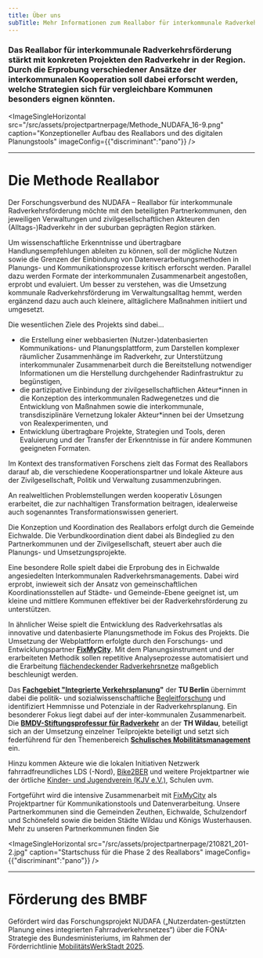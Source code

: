 ```yaml
---
title: Über uns
subTitle: Mehr Informationen zum Reallabor für interkommunale Radverkehrsförderung
---
```

### Das Reallabor für interkommunale Radverkehrsförderung stärkt mit konkreten Projekten den Radverkehr in der Region. Durch die Erprobung verschiedener Ansätze der interkommunalen Kooperation soll dabei erforscht werden, welche Strategien sich für vergleichbare Kommunen besonders eignen könnten.&#x20;

<ImageSingleHorizontal src="/src/assets/projectpartnerpage/Methode_NUDAFA_16-9.png" caption="Konzeptioneller Aufbau des Reallabors und des digitalen Planungstools" imageConfig={{"discriminant":"pano"}} />

---

# **Die Methode Reallabor**

Der Forschungsverbund des NUDAFA – Reallabor für interkommunale Radverkehrsförderung möchte mit den beteiligten Partnerkommunen, den jeweiligen Verwaltungen und zivilgesellschaftlichen Akteuren den (Alltags-)Radverkehr in der suburban geprägten Region stärken.&#x20;

Um wissenschaftliche Erkenntnisse und übertragbare Handlungsempfehlungen ableiten zu können, soll der mögliche Nutzen sowie die Grenzen der Einbindung von Datenverarbeitungsmethoden in Planungs- und Kommunikationsprozesse kritisch erforscht werden. Parallel dazu werden Formate der interkommunalen Zusammenarbeit angestoßen, erprobt und evaluiert. Um besser zu verstehen, was die Umsetzung kommunale Radverkehrsförderung im Verwaltungsalltag hemmt, werden ergänzend dazu auch auch kleinere, alltäglichere Maßnahmen initiiert und umgesetzt.

Die wesentlichen Ziele des Projekts sind dabei…

* die Erstellung einer webbasierten (Nutzer-)datenbasierten Kommunikations- und Planungsplattform, zum Darstellen komplexer räumlicher Zusammenhänge im Radverkehr, zur Unterstützung interkommunaler Zusammenarbeit durch die Bereitstellung notwendiger Informationen um die Herstellung durchgehender Radinfrastruktur zu begünstigen,
* die partizipative Einbindung der zivilgesellschaftlichen Akteur\*innen in die Konzeption des interkommunalen Radwegenetzes und die Entwicklung von Maßnahmen sowie die interkommunale, transdisziplinäre Vernetzung lokaler Akteur\*innen bei der Umsetzung von Realexperimenten, und
* Entwicklung übertragbare Projekte, Strategien und Tools, deren Evaluierung und der Transfer der Erkenntnisse in für andere Kommunen geeigneten Formaten. 

Im Kontext des transformativen Forschens zielt das Format des Reallabors darauf ab, die verschiedene Kooperationspartner und lokale Akteure aus der Zivilgesellschaft, Politik und Verwaltung zusammenzubringen.&#x20;

An realweltlichen Problemstellungen werden kooperativ Lösungen erarbeitet, die zur nachhaltigen Transformation beitragen, idealerweise auch sogenanntes Transformationswissen generiert.&#x20;

Die Konzeption und Koordination des Reallabors erfolgt durch die Gemeinde Eichwalde. Die Verbundkoordination dient dabei als Bindeglied zu den Partnerkommunen und der Zivilgesellschaft, steuert aber auch die Planungs- und Umsetzungsprojekte.&#x20;

Eine besondere Rolle spielt dabei die Erprobung des in Eichwalde angesiedelten Interkommunalen Radverkehrsmanagements. Dabei wird erprobt, inwieweit sich der Ansatz von gemeinschaftlichen Koordinationsstellen auf Städte- und Gemeinde-Ebene geeignet ist, um kleine und mittlere Kommunen effektiver bei der Radverkehrsförderung zu unterstützen.&#x20;

In ähnlicher Weise spielt die Entwicklung des Radverkehrsatlas als innovative und datenbasierte Planungsmethode im Fokus des Projekts. Die Umsetzung der Webplattform erfolgte durch den Forschungs- und Entwicklungspartner [**FixMyCity**](https://www.fixmycity.de/). Mit dem Planungsinstrument und der erarbeiteten Methodik sollen repetitive Analyseprozesse automatisiert und die Erarbeitung [flächendeckender Radverkehrsnetze](https://next.nudafa.de/radnetz/einleitung?map=10.4%2F52.368%2F13.622) maßgeblich beschleunigt werden.&#x20;

Das [**Fachgebiet "Integrierte Verkehrsplanung**](https://ivp.tu-berlin.de/)**"** der **TU Berlin** übernimmt dabei die politik- und sozialwissenschaftliche [Begleitforschung](https://next.nudafa.de/begleitforschung/) und identifiziert Hemmnisse und Potenziale in der Radverkehrsplanung. Ein besonderer Fokus liegt dabei auf der inter-kommunalen Zusammenarbeit. Die [**BMDV-Stiftungsprofessur für Radverkehr**](https://www.th-wildau.de/index.php?id=28606) an der **TH Wildau**, beteiligt sich an der Umsetzung einzelner Teilprojekte beteiligt und setzt sich federführend für den Themenbereich [**Schulisches Mobilitätsmanagement**](https://next.nudafa.de/teilprojekte/smm/) ein.&#x20;

Hinzu kommen Akteure wie die lokalen Initiativen Netzwerk fahrradfreundliches LDS (-Nord), [Bike2BER](https://bike2ber.de/) und weitere Projektpartner wie der örtliche [Kinder- und Jugendverein (KJV e.V.)](https://www.kjv.de/), Schulen uvm.

Fortgeführt wird die intensive Zusammenarbeit mit [FixMyCity](https://fixmyberlin.de/) als Projektpartner für Kommunikationstools und Datenverarbeitung. Unsere Partnerkommunen sind die Gemeinden Zeuthen, Eichwalde, Schulzendorf und Schönefeld sowie die beiden Städte Wildau und Königs Wusterhausen. Mehr zu unseren Partnerkommunen finden Sie <TextLinkArrow href="https://next.nudafa.de/partnerkommunen/" display="hier" external={false} />

<ImageSingleHorizontal src="/src/assets/projectpartnerpage/210821_201-2.jpg" caption="Startschuss für die Phase 2 des Reallabors" imageConfig={{"discriminant":"pano"}} />

---

# **Förderung des BMBF**

Gefördert wird das Forschungsprojekt NUDAFA („Nutzerdaten-gestützten Planung eines integrierten Fahrradverkehrsnetzes“) über die FONA-Strategie des Bundesministeriums, im Rahmen der Förderrichtlinie [MobilitätsWerkStadt 2025](https://www.zukunft-nachhaltige-mobilitaet.de/mobilitaetswerkstadt-mws-2025/).
